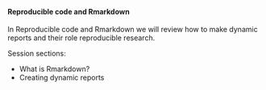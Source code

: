 <br>

####  **Reproducible code and Rmarkdown**

In Reproducible code and Rmarkdown we will review how to make dynamic reports and their role reproducible research.

Session sections:

* What is Rmarkdown?
* Creating dynamic reports